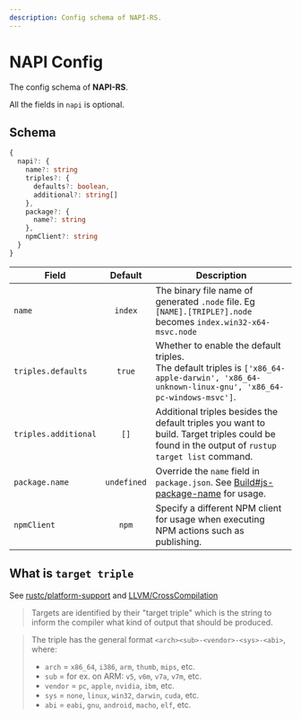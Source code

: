 ```yaml
---
description: Config schema of NAPI-RS.
---
```


# NAPI Config


The config schema of **NAPI-RS**.


<Callout>All the fields in `napi` is optional.</Callout>

## Schema

```ts
{
  napi?: {
    name?: string
    triples?: {
      defaults?: boolean,
      additional?: string[]
    },
    package?: {
      name?: string
    },
    npmClient?: string
  }
}
```

| Field                |          Default           | Description                                                                                                                                          |
| -------------------- | :------------------------: | ---------------------------------------------------------------------------------------------------------------------------------------------------- |
| `name`               |   <Green>`index`</Green>   | The binary file name of generated `.node` file. Eg <Green>`[NAME].[TRIPLE?].node`</Green> becomes <Green>`index.win32-x64-msvc.node`</Green>         |
| `triples.defaults`   |   <Green>`true`</Green>    | Whether to enable the default triples. <br />The default triples is `['x86_64-apple-darwin', 'x86_64-unknown-linux-gnu', 'x86_64-pc-windows-msvc']`. |
| `triples.additional` |    <Green>`[]`</Green>     | Additional triples besides the default triples you want to build. Target triples could be found in the output of `rustup target list` command.       |
| `package.name`       | <Green>`undefined`</Green> | Override the `name` field in `package.json`. See [Build#js-package-name](./build#note-for---js-package-name) for usage.                              |
| `npmClient`          |    <Green>`npm`</Green>    | Specify a different NPM client for usage when executing NPM actions such as publishing.                                                              |

## What is `target triple`

See [rustc/platform-support](https://doc.rust-lang.org/nightly/rustc/platform-support.html) and [LLVM/CrossCompilation](https://clang.llvm.org/docs/CrossCompilation.html#target-triple)

> Targets are identified by their "target triple" which is the string to inform the compiler what kind of output that should be produced.

> The triple has the general format `<arch><sub>-<vendor>-<sys>-<abi>`, where:
>
> - `arch` = `x86_64`, `i386`, `arm`, `thumb`, `mips`, etc.
> - `sub` = for ex. on ARM: `v5`, `v6m`, `v7a`, `v7m`, etc.
> - `vendor` = `pc`, `apple`, `nvidia`, `ibm`, etc.
> - `sys` = `none`, `linux`, `win32`, `darwin`, `cuda`, etc.
> - `abi` = `eabi`, `gnu`, `android`, `macho`, `elf`, etc.
